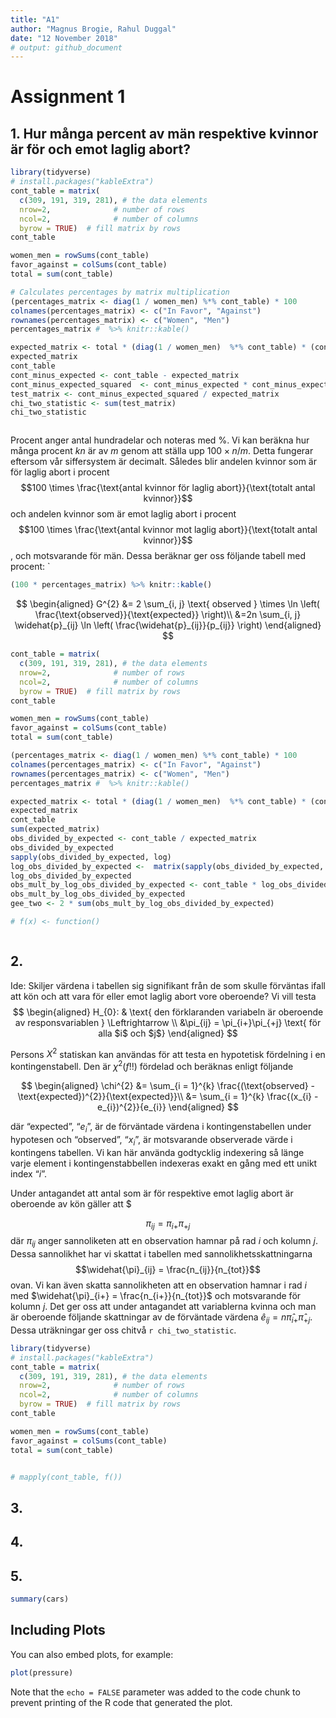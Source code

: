 ```yaml
---
title: "A1"
author: "Magnus Brogie, Rahul Duggal"
date: "12 November 2018"
# output: github_document
---
```




# Assignment 1
## 1. Hur många percent av män respektive kvinnor är för och emot laglig abort?

```r
library(tidyverse)
# install.packages("kableExtra")
cont_table = matrix(
  c(309, 191, 319, 281), # the data elements 
  nrow=2,              # number of rows 
  ncol=2,              # number of columns 
  byrow = TRUE)  # fill matrix by rows 
cont_table

women_men = rowSums(cont_table)
favor_against = colSums(cont_table)
total = sum(cont_table)

# Calculates percentages by matrix multiplication
(percentages_matrix <- diag(1 / women_men) %*% cont_table) * 100
colnames(percentages_matrix) <- c("In Favor", "Against")
rownames(percentages_matrix) <- c("Women", "Men")
percentages_matrix #  %>% knitr::kable()

expected_matrix <- total * (diag(1 / women_men)  %*% cont_table) * (cont_table %*% diag(1 / favor_against))
expected_matrix
cont_table
cont_minus_expected <- cont_table - expected_matrix
cont_minus_expected_squared  <- cont_minus_expected * cont_minus_expected
test_matrix <- cont_minus_expected_squared / expected_matrix
chi_two_statistic <- sum(test_matrix)
chi_two_statistic 



```

Procent anger antal hundradelar och noteras med %. Vi kan beräkna hur många procent $kn$ är av $m$ genom att ställa upp $100 \times n/m$. Detta fungerar eftersom vår siffersystem är decimalt. Således blir andelen kvinnor som är för laglig abort i procent $$100 \times \frac{\text{antal kvinnor för laglig abort}}{\text{totalt antal kvinnor}}$$ och andelen kvinnor som är emot laglig abort i procent $$100 \times \frac{\text{antal kvinnor mot laglig abort}}{\text{totalt antal kvinnor}}$$, och motsvarande för män. Dessa beräknar ger oss följande tabell med procent:   `

```r
(100 * percentages_matrix) %>% knitr::kable()
```


$$
\begin{aligned} 
G^{2} &= 2 \sum_{i, j} \text{ observed } \times \ln \left( \frac{\text{observed}}{\text{expected}} \right)\\
&=2n \sum_{i, j} \widehat{p}_{ij} \ln \left( \frac{\widehat{p}_{ij}}{p_{ij}} \right)
\end{aligned}
$$


```r
cont_table = matrix(
  c(309, 191, 319, 281), # the data elements 
  nrow=2,              # number of rows 
  ncol=2,              # number of columns 
  byrow = TRUE)  # fill matrix by rows 
cont_table

women_men = rowSums(cont_table)
favor_against = colSums(cont_table)
total = sum(cont_table)

(percentages_matrix <- diag(1 / women_men) %*% cont_table) * 100
colnames(percentages_matrix) <- c("In Favor", "Against")
rownames(percentages_matrix) <- c("Women", "Men")
percentages_matrix #  %>% knitr::kable()

expected_matrix <- total * (diag(1 / women_men)  %*% cont_table) * (cont_table %*% diag(1 / favor_against))
expected_matrix
cont_table
sum(expected_matrix)
obs_divided_by_expected <- cont_table / expected_matrix
obs_divided_by_expected
sapply(obs_divided_by_expected, log)
log_obs_divided_by_expected <-  matrix(sapply(obs_divided_by_expected, log), nrow = 2)
log_obs_divided_by_expected 
obs_mult_by_log_obs_divided_by_expected <- cont_table * log_obs_divided_by_expected
obs_mult_by_log_obs_divided_by_expected
gee_two <- 2 * sum(obs_mult_by_log_obs_divided_by_expected)

# f(x) <- function()



```


## 2.
Ide: Skiljer värdena i tabellen sig signifikant från de som skulle förväntas ifall att kön och att vara för eller emot laglig abort vore oberoende?  Vi vill testa 
$$
\begin{aligned}
H_{0}: & \text{ den förklaranden variabeln är oberoende av responsvariablen } \Leftrightarrow \\
       &\pi_{ij} = \pi_{i+}\pi_{+j} \text{ för alla $i$ och $j$}
\end{aligned}
$$

Persons $X^{2}$ statiskan kan användas för att testa en hypotetisk fördelning i en kontingenstabell. Den är $\chi^{2}(f!!)$ fördelad och beräknas enligt följande

$$
\begin{aligned}
\chi^{2} &= \sum_{i = 1}^{k} \frac{(\text{observed} - \text{expected})^{2}}{\text{expected}}\\
         &= \sum_{i = 1}^{k} \frac{(x_{i} - e_{i})^{2}}{e_{i}}
\end{aligned}
$$

där "expected", "$e_{i}$",  är de förväntade värdena i kontingenstabellen under hypotesen och "observed", "$x_{i}$", är motsvarande observerade värde i kontingens tabellen. Vi kan här använda godtycklig indexering så länge varje element i kontingenstabbellen indexeras exakt en gång med ett unikt index "$i$". 

Under antagandet att antal som är för respektive emot laglig abort är oberoende av 
kön gäller att $

$$
\pi_{ij} = \pi_{i+}\pi_{+j}
$$
där $\pi_{ij}$ anger sannoliketen att en observation hamnar på rad $i$ och kolumn $j$. Dessa sannolikhet har vi skattat i tabellen med sannolikhetsskattningarna $$\widehat{\pi}_{ij} = \frac{n_{ij}}{n_{tot}}$$ ovan. Vi kan även skatta sannolikheten att en observation hamnar i rad $i$ med $\widehat{\pi}_{i+} =  \frac{n_{i+}}{n_{tot}}$ och motsvarande för kolumn $j$. Det ger oss att under antagandet att variablerna kvinna och man är oberoende följande skattningar av de förväntade värdena $\widehat{e}_{ij} = n\widehat{\pi}_{i+}\widehat{\pi}_{+j}$. Dessa uträkningar ger oss chitvå `r chi_two_statistic`.  



```r
library(tidyverse)
# install.packages("kableExtra")
cont_table = matrix(
  c(309, 191, 319, 281), # the data elements 
  nrow=2,              # number of rows 
  ncol=2,              # number of columns 
  byrow = TRUE)  # fill matrix by rows 
cont_table

women_men = rowSums(cont_table)
favor_against = colSums(cont_table)
total = sum(cont_table)


# mapply(cont_table, f())
```

## 3.
## 4.
## 5.

```r
summary(cars)
```



## Including Plots

You can also embed plots, for example:

```r
plot(pressure)
```

Note that the `echo = FALSE` parameter was added to the code chunk to prevent printing of the R code that generated the plot.
